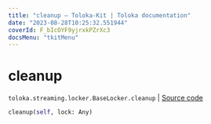 ```yaml
---
title: "cleanup — Toloka-Kit | Toloka documentation"
date: "2023-08-28T10:25:32.551944"
coverId: F_bIcOYF9yjrxkPZrXc3
docsMenu: "tkitMenu"
---
```


# cleanup

`toloka.streaming.locker.BaseLocker.cleanup` | [Source code](https://github.com/Toloka/toloka-kit/blob/v1.2.1/src/streaming/locker.py#L34)

```python
cleanup(self, lock: Any)
```